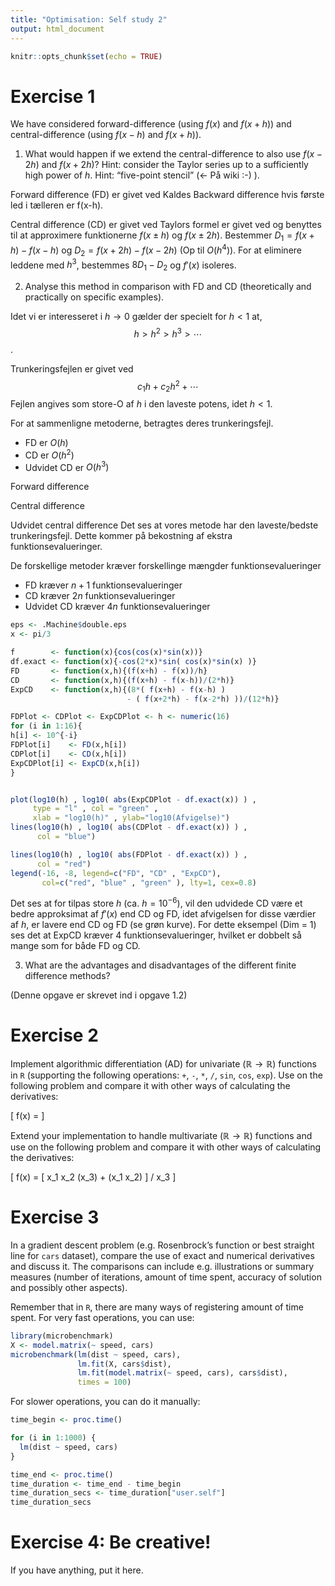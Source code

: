 ```yaml
---
title: "Optimisation: Self study 2"
output: html_document
---
```

\usepackage{amsmath}
```r
knitr::opts_chunk$set(echo = TRUE)
```

# Exercise 1

We have considered forward-difference (using $f(x)$ and $f(x + h)$) and central-difference (using $f(x - h)$ and $f(x + h)$). 

1. What would happen if we extend the central-difference to also use $f(x - 2h)$ and $f(x + 2h)$? Hint: consider the Taylor series up to a sufficiently high power of $h$. Hint: "five-point stencil" (<- På wiki :-) ).

Forward difference (FD) er givet ved
\begin{align*}
f'(x)\approx\frac{f(x+h) - f(x)}{h}.
\end{align*}
Kaldes Backward difference hvis første led i tælleren er f(x-h).

Central difference (CD) er givet ved
\begin{align*}
f'(x)\approx\frac{f(x+h) - f(x-h)}{2h}.
\end{align*}
Taylors formel er givet ved
\begin{align*}
f(x) = \sum^\infty_{n=0}\frac{f^{(n)}(x_0)}{n!}(x-x_0)^n
\end{align*}
og benyttes til at approximere funktionerne $f(x\pm h)$ og $f(x\pm 2h)$.
\begin{align*}
  f(x+h)  &= f(x) + hf'(x) + \frac{1}{2}h^2f''(x) 
            + \frac{1}{6}h^3f^{(3)}(x) + \frac{1}{24}h^4f^{(4)}(x)                 + \frac{1}{120}h^5f^{(5)}(x)+O(h^6)\\
  f(x-h)  &= f(x) - hf'(x) + \frac{1}{2}h^2f''(x) 
            - \frac{1}{6}h^3f^{(3)}(x) + \frac{1}{24}h^4f^{(4)}(x) 
            - \frac{1}{120}h^5f^{(5)}(x)+O(h^6)\\
  f(x+2h) &= f(x) + 2hf'(x) +2h^2f''(x) + \frac{4}{3}h^3f^{(3)}(x)
            + \frac{2}{3}h^4f^{(4)}(x) + \frac{4}{15}h^5f^{(5)}(x)
            + O(h^6)\\
  f(x-2h) &= f(x) - 2hf'(x) +2h^2f''(x) - \frac{4}{3}h^3f^{(3)}(x)
            + \frac{2}{3}h^4f^{(4)}(x) - \frac{4}{15}h^5f^{(5)}(x)
            + O(h^6)\\
\end{align*}
Bestemmer $D_1 = f(x+h) - f(x-h)$ og $D_2 = f(x+2h) - f(x-2h)$ (Op til $O(h^4)$).
\begin{align*}
  D_1 &= 2hf'(x) + \frac{1}{3}h^3f^{(3)}(x) + O(h^4)\\
  D_2 &= 4hf'(x) + \frac{8}{3}h^3f^{(3)}(x) + O(h^4)
\end{align*}
For at eliminere leddene med $h^3$, bestemmes $8D_1-D_2$ og $f'(x)$ isoleres.
\begin{align*}
  8D_1 - D_2 &= 12hf'(x) + O(h^4)\\
  &\Updownarrow\\
  f'(x) &= \frac{8D_1 - D_2}{12h} - O(h^3)\\[2mm]
  &= \frac{8( f(x+h) - f(x-h) ) - ( f(x+2h) - f(x-2h) )}{12h} - O(h^3)
\end{align*}

2. Analyse this method in comparison with FD and CD (theoretically and practically on specific examples).

Idet vi er interesseret i $h\to 0$ gælder der specielt for $h<1$ at, $$h>h^2>h^3>\cdots$$. 


Trunkeringsfejlen er givet ved
$$c_1h + c_2h^2 + \cdots$$
Fejlen angives som store-O af $h$ i den laveste potens, idet $h<1$.

For at sammenligne metoderne, betragtes deres trunkeringsfejl. 

- FD er $O(h)$
- CD er $O(h^2)$
- Udvidet CD er $O(h^3)$

Forward difference
\begin{align*}
\frac{\partial f}{\partial x_i}(x)\approx\frac{f(x+\varepsilon e_i) - f(x)}{\varepsilon e_i}, \quad \text{for }i=1,\ldots,n.
\end{align*}

Central difference
\begin{align*}
\frac{\partial f}{\partial x_i}(x)\approx\frac{f(x+\varepsilon e_i) - f(x - \varepsilon e_i)}{\varepsilon e_i}, \quad \text{for }i=1,\ldots,n.
\end{align*}

Udvidet central difference
\begin{align*}
\frac{\partial f}{\partial x_i}(x)\approx\frac{8( f(x+\varepsilon e_i) - f(x-\varepsilon e_i) ) - ( f(x+2\varepsilon e_i) - f(x-2\varepsilon e_i) )}{12\varepsilon e_i}, \quad\text{for }i=1,\ldots,n
\end{align*}
Det ses at vores metode har den laveste/bedste trunkeringsfejl. Dette kommer på bekostning af ekstra funktionsevalueringer.

De forskellige metoder kræver forskellinge mængder funktionsevalueringer

- FD kræver $n+1$ funktionsevalueringer
- CD kræver $2n$ funktionsevalueringer
- Udvidet CD kræver $4n$ funktionsevalueringer


```r
eps <- .Machine$double.eps
x <- pi/3

f        <- function(x){cos(cos(x)*sin(x))}
df.exact <- function(x){-cos(2*x)*sin( cos(x)*sin(x) )}
FD       <- function(x,h){(f(x+h) - f(x))/h}
CD       <- function(x,h){(f(x+h) - f(x-h))/(2*h)}
ExpCD    <- function(x,h){(8*( f(x+h) - f(x-h) )
                          - ( f(x+2*h) - f(x-2*h) ))/(12*h)}

FDPlot <- CDPlot <- ExpCDPlot <- h <- numeric(16)
for (i in 1:16){
h[i] <- 10^{-i}
FDPlot[i]    <- FD(x,h[i])
CDPlot[i]    <- CD(x,h[i])
ExpCDPlot[i] <- ExpCD(x,h[i])
}


plot(log10(h) , log10( abs(ExpCDPlot - df.exact(x)) ) , 
     type = "l" , col = "green" , 
     xlab = "log10(h)" , ylab="log10(Afvigelse)")
lines(log10(h) , log10( abs(CDPlot - df.exact(x)) ) , 
      col = "blue")

lines(log10(h) , log10( abs(FDPlot - df.exact(x)) ) , 
      col = "red")
legend(-16, -8, legend=c("FD", "CD" , "ExpCD"),
       col=c("red", "blue" , "green" ), lty=1, cex=0.8)

```

Det ses at for tilpas store $h$ (ca. $h=10^{-6}$), vil den udvidede CD være et bedre approksimat af $f'(x)$ end CD og FD, idet afvigelsen for disse værdier af $h$, er lavere end CD og FD (se grøn kurve). For dette eksempel (Dim = 1) ses det at ExpCD kræver 4 funktionsevalueringer, hvilket er dobbelt så mange som for både FD og CD. 

3. What are the advantages and disadvantages of the different finite difference methods?

(Denne opgave er skrevet ind i opgave 1.2)


# Exercise 2

Implement algorithmic differentiation (AD) for univariate ($\mathbb{R} \to \mathbb{R}$) functions in `R` (supporting the following operations: `+`, `-`, `*`, `/`, `sin`, `cos`, `exp`). Use on the following problem and compare it with other ways of calculating the derivatives:

\[
  f(x) = \cos[ \sin(x) \cos(x) ]
\]

Extend your implementation to handle multivariate ($\mathbb{R} \to \mathbb{R}$) functions and use on the following problem and compare it with other ways of calculating the derivatives:

\[
  f(x) = [ x_1 x_2 \sin(x_3) + \exp(x_1 x_2) ] / x_3 \tag{8.26}
\]

# Exercise 3

In a gradient descent problem (e.g. Rosenbrock's function or best straight line for `cars` dataset), compare the use of exact and numerical derivatives and discuss it. The comparisons can include e.g. illustrations or summary measures (number of iterations, amount of time spent, accuracy of solution and possibly other aspects).

Remember that in `R`, there are many ways of registering amount of time spent. For very fast operations, you can use:

```r
library(microbenchmark)
X <- model.matrix(~ speed, cars)
microbenchmark(lm(dist ~ speed, cars), 
               lm.fit(X, cars$dist),
               lm.fit(model.matrix(~ speed, cars), cars$dist), 
               times = 100)
```

For slower operations, you can do it manually:

```r
time_begin <- proc.time()

for (i in 1:1000) {
  lm(dist ~ speed, cars)
}

time_end <- proc.time()
time_duration <- time_end - time_begin
time_duration_secs <- time_duration["user.self"]
time_duration_secs
```


# Exercise 4: Be creative!

If you have anything, put it here.

